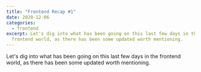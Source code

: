 ```yaml
---
title: "Frontend Recap #1"
date: 2020-12-06
categories:
  - frontend
excerpt: Let's dig into what has been going on this last few days in the
  frontend world, as there has been some updated worth mentioning.
---
```

Let's dig into what has been going on this last few days in the frontend world, as there has been some updated worth mentioning.